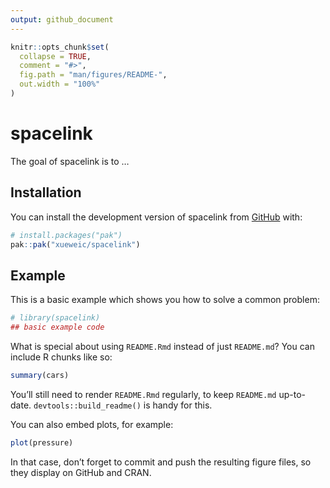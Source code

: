 ```yaml
---
output: github_document
---
```


<!-- README.md is generated from README.Rmd. Please edit that file -->

```r
knitr::opts_chunk$set(
  collapse = TRUE,
  comment = "#>",
  fig.path = "man/figures/README-",
  out.width = "100%"
)
```

# spacelink

<!-- badges: start -->
<!-- badges: end -->

The goal of spacelink is to ...

## Installation

You can install the development version of spacelink from [GitHub](https://github.com/) with:

``` r
# install.packages("pak")
pak::pak("xueweic/spacelink")
```

## Example

This is a basic example which shows you how to solve a common problem:

```r
# library(spacelink)
## basic example code
```

What is special about using `README.Rmd` instead of just `README.md`? You can include R chunks like so:

```r
summary(cars)
```

You'll still need to render `README.Rmd` regularly, to keep `README.md` up-to-date. `devtools::build_readme()` is handy for this.

You can also embed plots, for example:

```r
plot(pressure)
```

In that case, don't forget to commit and push the resulting figure files, so they display on GitHub and CRAN.
